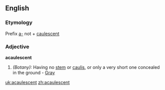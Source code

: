 ==English==

===Etymology===
Prefix [[a-]] not + [[caulescent]]

===Adjective===
'''acaulescent'''

# ''(Botany):'' Having no [[stem]] or [[caulis]], or only a very short one concealed in the ground - [[Gray]]

[[uk:acaulescent]]
[[zh:acaulescent]]